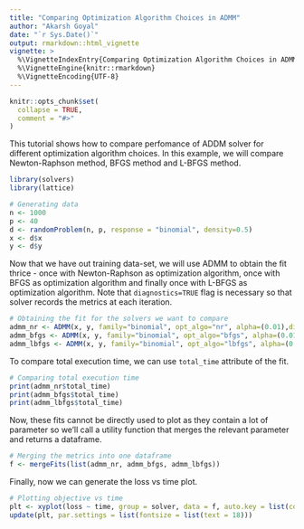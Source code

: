 ```yaml
---
title: "Comparing Optimization Algorithm Choices in ADMM"
author: "Akarsh Goyal"
date: "`r Sys.Date()`"
output: rmarkdown::html_vignette
vignette: >
  %\VignetteIndexEntry{Comparing Optimization Algorithm Choices in ADMM}
  %\VignetteEngine{knitr::rmarkdown}
  %\VignetteEncoding{UTF-8}
---
```


```r
knitr::opts_chunk$set(
  collapse = TRUE,
  comment = "#>"
)
```

This tutorial shows how to compare perfomance of ADDM solver
for different optimization algorithm choices. In this example,
we will compare Newton-Raphson method, BFGS method and L-BFGS method.


```r
library(solvers)
library(lattice)
```

```r
# Generating data
n <- 1000
p <- 40
d <- randomProblem(n, p, response = "binomial", density=0.5)
x <- d$x
y <- d$y
```
Now that we have out training data-set, we will use ADMM to 
obtain the fit thrice - once with Newton-Raphson as optimization 
algorithm, once with BFGS as optimization algorithm and finally 
once with L-BFGS as optimization algorithm. Note that `diagnostics=TRUE` 
flag is necessary so that solver records the metrics at each iteration.

```r
# Obtaining the fit for the solvers we want to compare
admm_nr <- ADMM(x, y, family="binomial", opt_algo="nr", alpha=(0.01),diagnostics=TRUE)
admm_bfgs <- ADMM(x, y, family="binomial", opt_algo="bfgs", alpha=(0.01),diagnostics=TRUE)
admm_lbfgs <- ADMM(x, y, family="binomial", opt_algo="lbfgs", alpha=(0.01),diagnostics=TRUE)
```
To compare total execution time, we can use `total_time` attribute of the fit.


```r
# Comparing total execution time
print(admm_nr$total_time)
print(admm_bfgs$total_time)
print(admm_lbfgs$total_time)
```

Now, these fits cannot be directly used to plot as 
they contain a lot of parameter so we'll call a utility 
function that merges the relevant parameter and returns 
a dataframe.

```r
# Merging the metrics into one dataframe
f <- mergeFits(list(admm_nr, admm_bfgs, admm_lbfgs))
```
Finally, now we can generate the loss vs time plot.

```r
# Plotting objective vs time
plt <- xyplot(loss ~ time, group = solver, data = f, auto.key = list(corner = c(0.9, 0.9)), type = "l")
update(plt, par.settings = list(fontsize = list(text = 18)))
```

